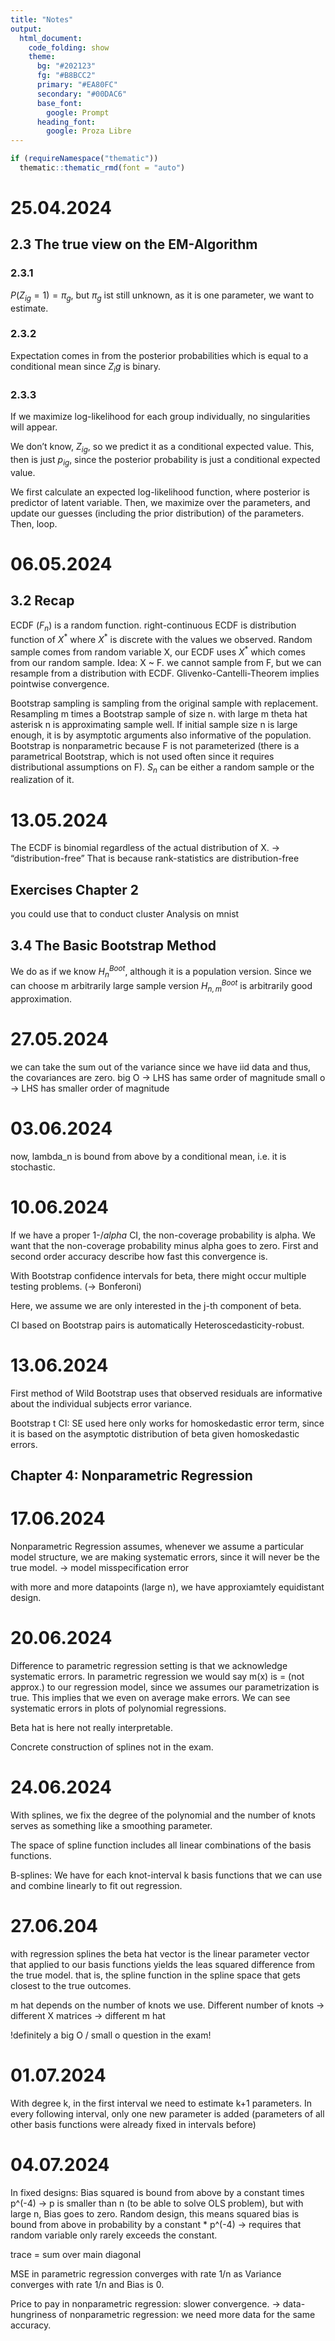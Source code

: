 ```yaml
---
title: "Notes"
output: 
  html_document:
    code_folding: show
    theme:
      bg: "#202123"
      fg: "#B8BCC2"
      primary: "#EA80FC"
      secondary: "#00DAC6"
      base_font:
        google: Prompt
      heading_font:
        google: Proza Libre
---
```


```r
if (requireNamespace("thematic")) 
  thematic::thematic_rmd(font = "auto")
```
# 25.04.2024
## 2.3 The true view on the EM-Algorithm
### 2.3.1
${P(Z_{ig} = 1) = \pi{_g}}$, but ${\pi_g}$ ist still unknown, as it is one parameter, we want to estimate.

### 2.3.2
Expectation comes in from the posterior probabilities which is equal to a conditional mean since $Z_ig$ is binary.

### 2.3.3
If we maximize log-likelihood for each group individually, no singularities will appear.

We don't know, $Z_{ig}$, so we predict it as a conditional expected value.
This, then is just $p_{ig}$, since the posterior probability is just a conditional expected value.

We first calculate an expected log-likelihood function, where posterior is predictor of latent variable.
Then, we maximize over the parameters, and update our guesses (including the prior distribution) of the parameters.
Then, loop.


# 06.05.2024
## 3.2 Recap
ECDF ($F_n$) is a random function.
right-continuous
ECDF is distribution function of $X^*$ where $X^*$ is discrete with the values we observed.
Random sample comes from random variable X, our ECDF uses $X^*$ which comes from our random sample.
Idea: X ~ F. we cannot sample from F, but we can resample from a distribution with ECDF.
Glivenko-Cantelli-Theorem implies pointwise convergence.

Bootstrap sampling is sampling from the original sample with replacement.
Resampling m times a Bootstrap sample of size n.
with large m theta hat asterisk n is approximating sample well. If initial sample size n is large enough, it is by asymptotic arguments also informative of the population.
Bootstrap is nonparametric because F is not parameterized (there is a parametrical Bootstrap, which is not used often since it requires distributional assumptions on F).
$S_n$ can be either a random sample or the realization of it.


# 13.05.2024
The ECDF is binomial regardless of the actual distribution of X. -> "distribution-free"
That is because rank-statistics are distribution-free

## Exercises Chapter 2

you could use that to conduct cluster Analysis on mnist

## 3.4 The Basic Bootstrap Method

We do as if we know $H_n^{Boot}$, although it is a population version. Since we can choose m arbitrarily large sample version $H_{n,m}^{Boot}$ is arbitrarily good approximation.

# 27.05.2024
we can take the sum out of the variance since we have iid data and thus, the covariances are zero.
big O -> LHS has same order of magnitude
small o -> LHS has smaller order of magnitude


# 03.06.2024
now, lambda_n is bound from above by a conditional mean, i.e. it is stochastic.

# 10.06.2024
If we have a proper 1-$/alpha$ CI, the non-coverage probability is alpha. We want that the non-coverage probability minus alpha goes to zero.
First and second order accuracy describe how fast this convergence is.

With Bootstrap confidence intervals for beta, there might occur multiple testing problems. (-> Bonferoni)

Here, we assume we are only interested in the j-th component of beta.

CI based on Bootstrap pairs is automatically Heteroscedasticity-robust. 

# 13.06.2024
First method of Wild Bootstrap uses that observed residuals are informative about the individual subjects error variance.

Bootstrap t CI: SE used here only works for homoskedastic error term, since it is based on the asymptotic distribution of beta given homoskedastic errors.

## Chapter 4: Nonparametric Regression

# 17.06.2024
Nonparametric Regression assumes, whenever we assume a particular model structure, we are making systematic errors, since it will never be the true model.
-> model misspecification error

with more and more datapoints (large n), we have approxiamtely equidistant design.


# 20.06.2024
Difference to parametric regression setting is that we acknowledge systematic errors.
In parametric regression we would say m(x) is = (not approx.) to our regression model, since we assumes our parametrization is true.
This implies that we even on average make errors. We can see systematic errors in plots of polynomial regressions.

Beta hat is here not really interpretable.

Concrete construction of splines not in the exam.

# 24.06.2024
With splines, we fix the degree of the polynomial and the number of knots serves as something like a smoothing parameter.

The space of spline function includes all linear combinations of the basis functions.

B-splines: We have for each knot-interval k basis functions that we can use and combine linearly to fit out regression.


# 27.06.204
with regression splines the beta hat vector is the linear parameter vector that applied to our basis functions yields the leas squared difference from the true model.
that is, the spline function in the spline space that gets closest to the true outcomes.

m hat depends on the number of knots we use. Different number of knots -> different X matrices -> different m hat

!definitely a big O / small o question in the exam!

# 01.07.2024
With degree k, in the first interval we need to estimate k+1 parameters. In every following interval, only one new parameter is added (parameters of all other basis functions were already fixed in intervals before)

# 04.07.2024
In fixed designs: Bias squared is bound from above by a constant times p^(-4) -> p is smaller than n (to be able to solve OLS problem), but with large n, Bias goes to zero.
Random design, this means squared bias is bound from above in probability by a constant * p^(-4) -> requires that random variable only rarely exceeds the constant.

trace = sum over main diagonal

MSE in parametric regression converges with rate 1/n as Variance converges with rate 1/n and Bias is 0.

Price to pay in nonparametric regression: slower convergence. -> data-hungriness of nonparametric regression: we need more data for the same accuracy.
